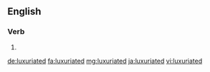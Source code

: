 ==English==

===Verb===
{{head|en|verb form}}

# {{en-past of|luxuriate}}

[[de:luxuriated]]
[[fa:luxuriated]]
[[mg:luxuriated]]
[[ja:luxuriated]]
[[vi:luxuriated]]